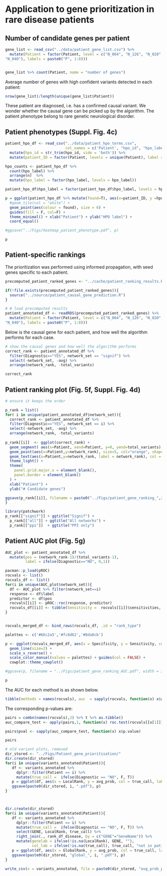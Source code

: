 # Application to gene prioritization in rare disease patients

## Number of candidate genes per patient
```r
gene_list <- read_csv("../data/patient_gene_list.csv") %>%
  mutate(Patient = factor(Patient, level = c("N_064", "N_126", "N_020", "N_026", "N_003", "N_129", "N_007", 
"N_040"), labels = paste0("P", 1:8)))


gene_list %>% count(Patient, name = "number of genes")
```

Average number of genes with high confident variants detected in each patient:

```r
nrow(gene_list)/length(unique(gene_list$Patient))
```


These patient are diagnosed, i.e. has a confirmed causal variant. We wonder whether the causal gene can be picked up by the algorithm. The patient phenotype belong to rare genetic neurological disorder. 

## Patient phenotypes (Suppl. Fig. 4c)
```r
patient_hpo_df <- read_csv("../data/patient_hpo_terms.csv", 
                           col_names = c('Patient', "hpo_id", "hpo_label"), skip = 1) %>%
  mutate(hpo_id = str_trim(hpo_id, side = 'both')) %>%
  mutate(patient_ID = factor(Patient, levels = unique(Patient), label = paste0("P", 1:length(unique(Patient)))))

hpo_counts <- patient_hpo_df %>%
  count(hpo_label) %>%
  arrange(n)  %>%
  mutate(hpo_label = factor(hpo_label, levels = hpo_label))

patient_hpo_df$hpo_label = factor(patient_hpo_df$hpo_label, levels = hpo_counts$hpo_label)

p = ggplot(patient_hpo_df %>% mutate(found=T), aes(x=patient_ID, y =hpo_label, fill = found)) + 
  #geom_tile(col = "white") + 
  geom_point(aes(colour = found), size = 6) +
  guides(fill = F, col=F) + 
  theme_minimal() + xlab("Patient") + ylab("HPO label") +
  coord_equal()

#ggsave("../Figs/heatmap_patient_phenotype.pdf", p)

p
```

## Patient-specific rankings

The prioritization was performed using informed propagation, with seed genes specific to each patient.

```r
precomputed_patient_ranked_genes <- "../cache/patient_ranking_results.RDS"

if(!file.exists(precomputed_patient_ranked_genes)){
  source("../source/patient_causal_gene_prediction.R")
}

# # load precomputed results
patient_annotated_df <- readRDS(precomputed_patient_ranked_genes) %>%
  mutate(Patient = factor(Patient, level = c("N_064", "N_126", "N_020", "N_026", "N_003", "N_129", "N_007", 
"N_040"), labels = paste0("P", 1:8)))
```


Below is the causal gene for each patient, and how well the algorithm performs for each case.

```r
# show the causal genes and how well the algorithm performs
correct_rank <- patient_annotated_df %>% 
  filter(Diagnostic=="YES", network_set == "signif") %>%
  select(-network_set, -avg) %>% 
  arrange(network_rank, -total_variants)

correct_rank
```


## Patient ranking plot (Fig. 5f, Suppl. Fig. 4d)

```r
# ensure it keeps the order 

p_rank = list()
for( i in unique(patient_annotated_df$network_set)){
  correct_rank <- patient_annotated_df %>% 
  filter(Diagnostic=="YES", network_set == i) %>%
  select(-network_set, -avg) %>% 
  arrange(network_rank, -total_variants)
  
p_rank[[i]]  <- ggplot(correct_rank) +
  geom_segment( aes(x=Patient, xend=Patient, y=0, yend=total_variants), color="grey", size = 4) +
  geom_point(aes(x=Patient,y=network_rank), size=5, col="orange", shape = 15) +
  geom_text(aes(x=Patient,y=network_rank, label = network_rank), col = "white", fontface = "bold")+
  theme_light() +
  theme(
    panel.grid.major.x = element_blank(),
    panel.border = element_blank()
  ) +
  xlab("Patient") +
  ylab("# Candidate genes")

ggsave(p_rank[[i]], filename = paste0("../Figs/patient_gene_ranking_",i,".pdf"), width = 2.5, height = 3)
}

library(patchwork)
p_rank[["signif"]] + ggtitle("Signif") +
  p_rank[["all"]] + ggtitle("All networks") +  
  p_rank[["ppi"]]  + ggtitle("PPI only")
```

## Patient AUC plot (Fig. 5g)

```r
AUC_plot <- patient_annotated_df %>%
  mutate(pos = (network_rank-1)/(total_variants-1), 
         label = ifelse(Diagnostic=="NO", 0,1))

pacman::p_load(pROC)
rocvals <- list()
rocvals_df <- list()
for(i in unique(AUC_plot$network_set)){
  df <- AUC_plot %>% filter(network_set==i)
  response <- df$label
  predictor <- df$pos
  rocvals[[i]] <- pROC::roc(response, predictor)
  rocvals_df[[i]] <- tibble(Sensitivity =  rocvals[[i]]$sensitivities, Specificity = rocvals[[i]]$specificities)
}


rocvals_merged_df <- bind_rows(rocvals_df, .id = "rank_type")

palettes <- c('#66c2a5','#fc8d62','#8da0cb')

p <- ggplot(rocvals_merged_df, aes(x = Specificity, y = Sensitivity, col = rank_type)) + 
  geom_line(size=2) + 
  scale_x_reverse() + 
  scale_color_manual(values = palettes) + guides(col = FALSE) +
  cowplot::theme_cowplot()

#ggsave(p, filename = "../Figs/patient_gene_ranking_AUC.pdf", width = 3, height = 3)

p
```

The AUC for each method is as shown below.

```r
tibble(methods = names(rocvals), auc  = sapply(rocvals, function(x) x$auc))
```

The corresponding p-values are:

```r
pairs = combn(names(rocvals),2) %>% t %>% as.tibble()
auc_compare_test <- apply(pairs,1, function(x) roc.test(rocvals[[x[1]]], rocvals[[x[2]]], ))

pairs$pval <- sapply(auc_compare_test, function(x) x$p.value)

pairs
```


```r

# old variant plots, removed
dir_stored <- "../Figs/Patient_gene_prioritisation/"
dir.create(dir_stored)
for(i in unique(variants_annotated$Patient)){
   df <- variants_annotated %>% 
     dplyr::filter(Patient == i) %>% 
     mutate(true_call =  ifelse(Diagnostic == "NO", F, T))
   p = ggplot(df, aes(x = LocalRank, y = avg_prob, col = true_call, label = GENE)) + geom_point() + ggrepel::geom_label_repel() + ggtitle(i)
   ggsave(paste0(dir_stored, i, ".pdf"), p)
}



dir.create(dir_stored)
for(i in unique(variants_annotated$Patient)){
   df <- variants_annotated %>% 
     dplyr::filter(Patient == i) %>% 
     mutate(true_call =  ifelse(Diagnostic == "NO", F, T)) %>%
     select(GENE, LocalRank, true_call) %>%
     right_join(., rank_df_disease, by = c("GENE"="GeneName")) %>%
     mutate(genelab = ifelse(!is.na(LocalRank), GENE, ""),
            col_lab = ifelse(!is.na(true_call), true_call, "not in patient"))
   p = ggplot(df, aes(x = GlobalRank, y = avg_prob, col = true_call, label = genelab)) + geom_point() + ggrepel::geom_label_repel() + ggtitle(i)
   ggsave(paste0(dir_stored, "global_", i, ".pdf"), p)
}

write_csv(x = variants_annotated, file = paste0(dir_stored, "avg_prob_patients.csv"))
```



